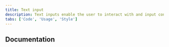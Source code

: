 ```yaml
---
title: Text input
description: Text inputs enable the user to interact with and input content and data. This component can be used for long and short form entries.
tabs: ['Code', 'Usage', 'Style']
---
```


<ComponentCode
  name="Text input"
  component="text-input"
  variation="text-input"
  hasLightVersion
  hasReactVersion="textinput--default"
  hasVueVersion="textinput--default"
  hasAngularVersion="?path=/story/input--input"
  codepen="EJKNOw"
/>

<ComponentCode
  name="Text area"
  component="text-area"
  variation="text-area"
  hasLightVersion
  hasReactVersion="textarea--default"
  hasVueVersion="textarea--default"
  hasAngularVersion="?path=/story/input--textarea"
  codepen="JVXbQv"
/>

## Documentation

<ComponentDocs component="text-input" />
